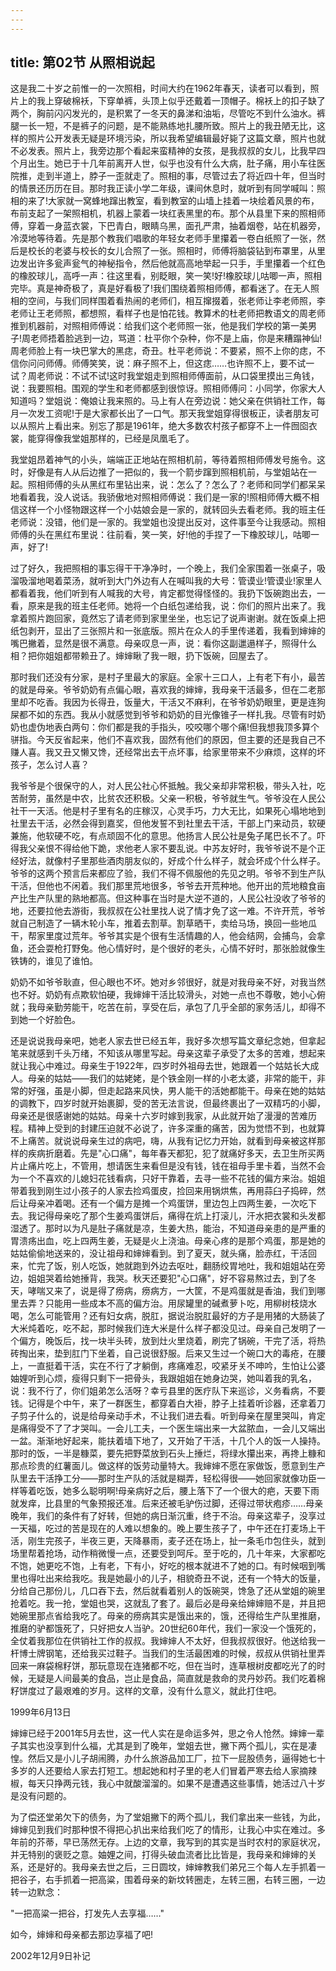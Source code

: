 ```yaml
---
---
---
```

title: 第02节 从照相说起
---





这是我二十岁之前惟一的一次照相，时间大约在1962年春天，读者可以看到，照片上的我上穿破棉袄，下穿单裤，头顶上似乎还戴着一顶帽子。棉袄上的扣子缺了两个，胸前闪闪发光的，是积累了一冬天的鼻涕和油垢，尽管吃不到什么油水。裤腿一长一短，不是裤子的问题，是不能熟练地扎腰所致。照片上的我丑陋无比，这样的照片公开发表无疑是环境污染，所以我希望编辑最好毙了这篇文章，照片也就不必发表。照片上，我旁边那个看起来蛮精神的女孩，是我叔叔的女儿，比我早四个月出生。她已于十几年前离开人世，似乎也没有什么大病，肚子痛，用小车往医院推，走到半道上，脖子一歪就走了。照相的事，尽管过去了将近四十年，但当时的情景还历历在目。那时我正读小学二年级，课间休息时，就听到有同学喊叫：照相的来了!大家就一窝蜂地蹿出教室，看到教室的山墙上挂着一块绘着风景的布，布前支起了一架照相机，机器上蒙着一块红表黑里的布。那个从县里下来的照相师傅，穿着一身蓝衣裳，下巴青白，眼睛乌黑，面孔严肃，抽着烟卷，站在机器旁，冷漠地等待着。先是那个教我们唱歌的年轻女老师手里攥着一卷白纸照了一张，然后是校长的老婆与校长的女儿合照了一张。照相时，师傅将脑袋钻到布罩里，从里边发出许多瓮声瓮气的神秘指令，然后他就高高地举起一只手，手里攥着一个红色的橡胶球儿，高呼一声：往这里看，别眨眼，笑一笑!好!橡胶球儿咕唧一声，照相完毕。真是神奇极了，真是好看极了!我们围绕着照相师傅，都看迷了。在无人照相的空间，与我们同样围着看热闹的老师们，相互撺掇着，张老师让李老师照，李老师让王老师照，都想照，看样子也是怕花钱。教算术的杜老师把教语文的周老师推到机器前，对照相师傅说：给我们这个老师照一张，他是我们学校的第一美男子!周老师捂着脸逃到一边，骂道：杜平你个杂种，你不是上庙，你是来糟蹋神仙!周老师脸上有一块巴掌大的黑痣，奇丑。杜平老师说：不要紧，照不上你的痣，不信你问问师傅。师傅笑笑，说：麻子照不上，但这痣……也许照不上，要不试一试？周老师说：不试不试!这时我堂姐走到照相师傅面前，从口袋里摸出三角钱，说：我要照相。围观的学生和老师都感到很惊讶。照相师傅问：小同学，你家大人知道吗？堂姐说：俺娘让我来照的。马上有人在旁边说：她父亲在供销社工作，每月一次发工资呢!于是大家都长出了一口气。那天我堂姐穿得很板正，读者朋友可以从照片上看出来。别忘了那是1961年，绝大多数农村孩子都穿不上一件囫囵衣裳，能穿得像我堂姐那样的，已经是凤凰毛了。

我堂姐昂着神气的小头，端端正正地站在照相机前，等待着照相师傅发号施令。这时，好像是有人从后边推了一把似的，我一个箭步蹿到照相机前，与堂姐站在一起。照相师傅的头从黑红布里钻出来，说：怎么了？怎么了？老师和同学们都呆呆地看着我，没人说话。我骄傲地对照相师傅说：我们是一家的!照相师傅大概不相信这样一个小怪物跟这样一个小姑娘会是一家的，就转回头去看老师。我的班主任老师说：没错，他们是一家的。我堂姐也没提出反对，这件事至今让我感动。照相师傅的头在黑红布里说：往前看，笑一笑，好!他的手捏了一下橡胶球儿，咕唧一声，好了!

过了好久，我把照相的事忘得干干净净时，一个晚上，我们全家围着一张桌子，吸溜吸溜地喝着菜汤，就听到大门外边有人在喊叫我的大号：管谟业!管谟业!家里人都看着我，他们听到有人喊我的大号，肯定都觉得怪怪的。我扔下饭碗跑出去，一看，原来是我的班主任老师。她将一个白纸包递给我，说：你们的照片出来了。我拿着照片跑回家，竟然忘了请老师到家里坐坐，也忘记了说声谢谢。就在饭桌上把纸包剥开，显出了三张照片和一张底版。照片在众人的手里传递着，我看到婶婶的嘴巴撇着，显然是很不满意。母亲叹息一声，说：看你这副邋遢样子，照得什么相？把你姐姐都带赖丑了。婶婶瞅了我一眼，扔下饭碗，回屋去了。

那时我们还没有分家，是村子里最大的家庭。全家十三口人，上有老下有小，最苦的就是母亲。爷爷奶奶有点偏心眼，喜欢我的婶婶，我母亲干活最多，但在二老那里却不吃香。我因为长得丑，饭量大，干活又不麻利，在爷爷奶奶眼里，更是连狗屎都不如的东西。我从小就感觉到爷爷和奶奶的目光像锥子一样扎我。尽管有时奶奶也虚伪地表白两句：你们都是我的手指头，咬咬哪个哪个痛!但我想我顶多算个骈指。今天反省起来，他们不喜欢我，固然有他们的原因，但主要的还是我自己不赚人喜。我又丑又懒又馋，还经常出去干点坏事，给家里带来不少麻烦，这样的坏孩子，怎么讨人喜？

我爷爷是个很保守的人，对人民公社心怀抵触。我父亲却非常积极，带头入社，吃苦耐劳，虽然是中农，比贫农还积极。父亲一积极，爷爷就生气。爷爷没在人民公社干一天活。他是村子里有名的庄稼汉，心灵手巧，力大无比，如果死心塌地地到社里去干活，必然会得到嘉奖，但他发誓不到社里去干活，干部上门来动员，软硬兼施，他软硬不吃，有点顽固不化的意思。他扬言人民公社是兔子尾巴长不了。吓得我父亲恨不得给他下跪，求他老人家不要乱说。中苏友好时，我爷爷说不是个正经好法，就像村子里那些酒肉朋友似的，好成个什么样子，就会坏成个什么样子。爷爷的这两个预言后来都应了验，我们不得不佩服他的先见之明。爷爷不到生产队干活，但他也不闲着。我们那里荒地很多，爷爷去开荒种地。他开出的荒地粮食亩产比生产队里的熟地都高。但这种事在当时是大逆不道的，人民公社没收了爷爷的地，还要拉他去游街，我叔叔在公社里找人说了情才免了这一难。不许开荒，爷爷就自己制造了一辆木轮小车，推着去割草。割草晒干，卖给马场，换回一些地瓜干，帮家里度过荒年。爷爷其实是个很有生活情趣的人，他会结网，会捕鸟，会拿鱼，还会耍枪打野兔。他心情好时，是个很好的老头，心情不好时，那张脸就像生铁铸的，谁见了谁怕。

奶奶不如爷爷耿直，但心眼也不坏。她对乡邻很好，就是对我母亲不好，对我当然也不好。奶奶有点欺软怕硬，我婶婶干活比较滑头，对她一点也不尊敬，她小心俯就；我母亲勤劳能干，吃苦在前，享受在后，承包了几乎全部的家务活儿，却得不到她一个好脸色。

还是说说我母亲吧，她老人家去世已经五年，我好多次想写篇文章纪念她，但拿起笔来就感到千头万绪，不知该从哪里写起。母亲这辈子承受了太多的苦难，想起来就让我心中难过。母亲生于1922年，四岁时外祖母去世，她跟着一个姑姑长大成人。母亲的姑姑——我们的姑姥姥，是个铁金刚一样的小老太婆，非常的能干，非常的好强，虽是小脚，但走起路来风快，男人能干的活她都能干。母亲在她的姑姑的调教下，四岁时就开始裹脚，受的苦无法言说，但最终裹出了一双精巧的小脚，母亲还是很感谢她的姑姑。母亲十六岁时嫁到我家，从此就开始了漫漫的苦难历程。精神上受到的封建压迫就不必说了，许多深重的痛苦，因为觉悟不到，也就算不上痛苦。就说说母亲生过的病吧，嗨，从我有记忆力开始，就看到母亲被这样那样的疾病折磨着。先是"心口痛"，每年春天都犯，犯了就痛好多天，去卫生所买两片止痛片吃上，不管用，想请医生来看但是没有钱，钱在祖母手里卡着，当然不会为一个不喜欢的儿媳妇花钱看病，只好干靠着，去寻一些不花钱的偏方来治。姐姐带着我到刚生过小孩子的人家去捡鸡蛋皮，捡回来用锅烘焦，再用蒜臼子捣碎，然后让母亲冲着喝。还有一个偏方是摊一个鸡蛋饼，里边包上四两生姜，一次吃下去。我记得母亲吃了那个生姜鸡蛋饼后，痛得在炕上打滚儿，汗水把衣裳和头发都湿透了。那时以为凡是肚子痛就是凉，生姜大热，能治，不知道母亲患的是严重的胃溃疡出血，吃上四两生姜，无疑是火上浇油。母亲心疼的是那个鸡蛋，那是她的姑姑偷偷地送来的，没让祖母和婶婶看到。到了夏天，就头痛，脸赤红，干活回来，忙完了饭，别人吃饭，她就跑到外边去呕吐，翻肠绞胃地吐，我和姐姐站在旁边，姐姐哭着给她捶背，我哭。秋天还要犯"心口痛"，好不容易熬过去，到了冬天，哮喘又来了，说是得了痨病，痨病方，一大筐，不是鸡蛋就是香油，我们到哪里去弄？只能用一些成本不高的偏方治。用尿罐里的碱煮萝卜吃，用柳树枝烧水喝，怎么可能管用？还有妇女病，脱肛，据说治脱肛最好的方子是用猪的大肠装了大米炖着吃，吃不起，那时候我们连大米是什么样子都没见过。母亲自己发明了一个偏方，晚饭后，找一块半头砖，放到灶火里烧着，刷完了锅碗，干完了活，将热砖掏出来，垫到肛门下坐着，自己说很舒服。后来又生过一个碗口大的毒疮，在腰上，一直挺着干活，实在不行了才躺倒，疼痛难忍，咬紧牙关不呻吟，生怕让公婆妯娌听到心烦，瘦得只剩下一把骨头，我跟姐姐在她身边哭，她叫着我的乳名，说：我不行了，你们姐弟怎么活呀？幸亏县里的医疗队下来巡诊，义务看病，不要钱。记得是个中午，来了一群医生，都穿着白大褂，脖子上挂着听诊器，还拿着刀子剪子什么的，说是给母亲动手术，不让我们进去看。听到母亲在屋里哭叫，肯定是痛得受不了了才哭叫。一会儿工夫，一个医生端出来一大盆脓血，一会儿又端出一盆。渐渐地好起来，能扶着墙下地了，又开始了干活，十几个人的饭一人操持。那时的饭，一半是糠菜，要先把野菜放到石头上捶烂，将绿水攥出来，再搀上糠和那点珍贵的红薯面儿。做这样的饭劳动量特大。我婶婶不愿在家做饭，愿意到生产队里去干活挣工分——那时生产队的活就是糊弄，轻松得很——她回家就像功臣一样等着吃饭，她多么聪明啊!母亲病好之后，腰上落下了一个很大的疤，天要下雨就发痒，比县里的气象预报还准。后来还被毛驴伤过脚，还得过带状疱疹……母亲晚年，我们的条件有了好转，但她的病日渐沉重，终于不治。母亲这辈子，没享过一天福，吃过的苦是现在的人难以想象的。晚上要生孩子了，中午还在打麦场上干活，刚生完孩子，半夜三更，天降暴雨，麦子还在场上，扯一条毛巾包住头，就到场里帮着抢场，动作稍微慢一点，还要受到呵斥。至于吃的，几十年来，大家都吃不饱，她更吃不饱，上有老，下有小，好吃的根本就进不了她的口。有时候咽到嘴里也得吐出来给我吃。我是她最小的儿子，相貌奇丑不说，还有一个特大的饭量，分给自己那份儿，几口吞下去，然后就看着别人的饭碗哭，馋急了还从堂姐的碗里抢着吃。我一抢，堂姐也哭，这就乱了套了。最后必是母亲给婶婶赔不是，并且把她碗里那点省给我吃了。母亲的痨病其实是饿出来的，饿，还得给生产队里推磨，推磨的驴都饿死了，只好把女人当驴。20世纪60年代，我们一家没一个饿死的，全仗着我那位在供销社工作的叔叔。我婶婶人不太好，但我叔叔很好。他送给我一杆博士牌钢笔，还给我买过鞋子。当我们的生活最困难的时候，叔叔从供销社里弄回来一麻袋棉籽饼，那玩意现在连猪都不吃，但在当时，连草根树皮都吃光了的时候，无疑是人间最美的食品，岂止是食品，简直就是救命的灵丹妙药。我们吃着棉籽饼度过了最艰难的岁月。这样的文章，没有什么意义，就此打住吧。

1999年6月13日

婶婶已经于2001年5月去世，这一代人实在是命运多舛，思之令人怆然。婶婶一辈子其实也没享到什么福，尤其是到了晚年，堂姐去世，撇下两个孤儿，实在是凄惶。然后又是小儿子胡闹腾，办什么旅游品加工厂，拉下一屁股债务，逼得她七十多岁的人还要给人家去打短工。想起她和村子里的老人们冒着严寒去给人家摘辣椒，每天只挣两元钱，我心中就酸溜溜的。如果不是遭遇这些事情，她活过八十岁是没有问题的。

为了偿还堂弟欠下的债务，为了堂姐撇下的两个孤儿，我们拿出来一些钱，为此，婶婶见到我们时那种恨不得把心扒出来给我们吃了的情形，让我心中实在难过。多年前的芥蒂，早已荡然无存。上边的文章，我写到的其实是当时农村的家庭状况，并无特别的褒贬之意。妯娌之间，打得头破血流者比比皆是，我母亲和婶婶的关系，还是好的。我母亲去世之后，三日圆坟，婶婶教我们弟兄三个每人左手抓着一把谷子，右手抓着一把高粱，围着母亲的新坟转圈走，左转三圈，右转三圈，一边转一边默念：

"一把高粱一把谷，打发先人去享福……"

如今，婶婶和母亲都去那边享福了吧!

2002年12月9日补记